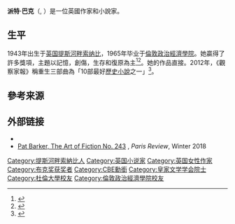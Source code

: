 {{Infobox writer <!-- for more information see [[:Template:Infobox_writer/doc|:Template:Infobox writer/doc]] -->
| image         = Pat Barker.jpg
| image_size    = 
| alt           = 
| caption       = 
| pseudonym     = 
| birth_name    = 
| birth_date    = {{Birth date and age|1943|05|08|df=yes}}
| birth_place   = {{UK}}[[約克郡|約克郡]][[提斯河畔索纳比|提斯河畔索纳比]]
| death_date    = 
| death_place   = 
| resting_place = 
| occupation    = 作家
| language      = 英語
| nationality   = {{UK}}
| ethnicity     = 
| citizenship   = 
| education     = 
| alma_mater    = [[倫敦政治經濟學院|倫敦政治經濟學院]]
| period        = 
| genre         = 
| subject       = Memory, trauma, survival, recovery
| movement      = 
| notable_works = [[重生_(小說)|重生]]、[[鬼途|鬼途]]（The Ghost Road）
| spouse        = [[大衛·巴克|大衛·巴克]]
| partner       = 
| children      = Anna Ralph
| relatives     = 
| influences    = 
| influenced    = 
| awards        = [[布克獎|布克獎]], [[衛報處女作獎|衛報處女作獎]]
| signature     = 
| signature_alt = 
| website       = 
| portaldisp    = 
}}
'''派特·巴克'''（{{lang-en|Pat Barker}}, {{bd|1943年|5月8日}}）是一位英國作家和小說家。

==生平==
1943年出生于[[英国|英国]][[提斯河畔索纳比|提斯河畔索纳比]]，1965年毕业于[[倫敦政治經濟學院|倫敦政治經濟學院]]。她贏得了許多獎項，主題以記憶，創傷，生存和復原為主<ref>{{Cite web |url=http://www.robertchristgau.com/u/cd/bkrev/baker-81.php |title=存档副本 |accessdate=2014-05-19 |archive-date=2016-03-03 |archive-url=https://web.archive.org/web/20160303224723/http://www.robertchristgau.com/u/cd/bkrev/baker-81.php |dead-url=no }}</ref><ref name="GuardianAug03">{{cite news
|title=Dispatches from the front
|first=Maya
|last=Jaggi
|work=The Guardian
|date=16 August 2003
|url=http://www.guardian.co.uk/books/2003/aug/16/fiction.featuresreviews
}}</ref>。她的作品直接。2012年，《觀察家報》稱重生三部曲為「10部最好[[歷史小說|歷史小說]]之一」<ref>{{cite news|first=William|last=Skidelsky|url=http://www.guardian.co.uk/culture/gallery/2012/may/13/ten-best-historical-novels#/?picture=389920305&index=9|title=The 10 best historical novels|work=The Observer|publisher=Guardian Media Group|date=13 May 2012|accessdate=13 May 2012|archive-date=2013-07-01|archive-url=https://web.archive.org/web/20130701032024/http://www.guardian.co.uk/culture/gallery/2012/may/13/ten-best-historical-novels#/?picture=389920305&index=9|dead-url=no}}</ref>。

==參考来源==
{{Reflist}}

==外部链接==
*{{British council|id=pat-barker|name=Pat Barker}}
* [https://www.theparisreview.org/interviews/7290/pat-barker-the-art-of-fiction-no-243-pat-barker Pat Barker, The Art of Fiction No. 243] {{Wayback|url=https://www.theparisreview.org/interviews/7290/pat-barker-the-art-of-fiction-no-243-pat-barker |date=20191223212339 }}, ''Paris Review'', Winter 2018

{{布克奖}}
{{Authority control}}
{{DEFAULTSORT:Barker, Pat}}
[[Category:提斯河畔索納比人|Category:提斯河畔索納比人]]
[[Category:英国小说家|Category:英国小说家]]
[[Category:英国女性作家|Category:英国女性作家]]
[[Category:布克奖获奖者|Category:布克奖获奖者]]
[[Category:CBE勳銜|Category:CBE勳銜]]
[[Category:皇家文学学会院士|Category:皇家文学学会院士]]
[[Category:杜倫大學校友|Category:杜倫大學校友]]
[[Category:倫敦政治經濟學院校友|Category:倫敦政治經濟學院校友]]